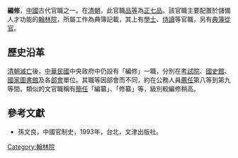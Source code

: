 '''編修'''，[[中國|中國]]古代官職之一。在[[清朝|清朝]]，此官職[[品等|品等]]為[[正七品|正七品]]。該官職主要配置於儲備人才功能的[[翰林院|翰林院]]，所屬工作為典簿記載，其上有[[學士|學士]]、[[侍讀|侍讀]]等官職，另有[[典簿從官|典簿從官]]。

==歷史沿革==
[[清朝滅亡|清朝滅亡]]後，[[中華民國|中華民國]]中央政府中仍設有「編修」一職，分別在[[考試院|考試院]]、[[國史館|國史館]]、[[中華民國國家圖書館|國家圖書館]]及各[[部會|部會]]單位。其職等因部會而不同，約在公務人員[[薦任|薦任]]第八等到第九等間。類似的文官職稱有[[簡任|簡任]]「編纂」、「修纂」等，級別較編修稍高。

==參考文獻==
{{refbegin}}
*孫文良，中國官制史，1993年，台北，文津出版社。
{{refend}}

{{Government-official-hist-stub}}

[[Category:翰林院|Category:翰林院]]